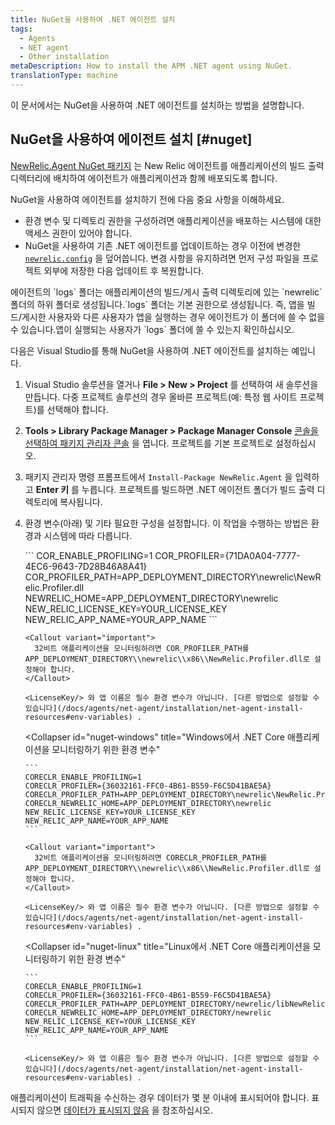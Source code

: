 ```yaml
---
title: NuGet을 사용하여 .NET 에이전트 설치
tags:
  - Agents
  - NET agent
  - Other installation
metaDescription: How to install the APM .NET agent using NuGet.
translationType: machine
---
```


이 문서에서는 NuGet을 사용하여 .NET 에이전트를 설치하는 방법을 설명합니다.

## NuGet을 사용하여 에이전트 설치 [#nuget]

[NewRelic.Agent NuGet 패키지](https://www.nuget.org/packages/NewRelic.Agent) 는 New Relic 에이전트를 애플리케이션의 빌드 출력 디렉터리에 배치하여 에이전트가 애플리케이션과 함께 배포되도록 합니다.

NuGet을 사용하여 에이전트를 설치하기 전에 다음 중요 사항을 이해하세요.

* 환경 변수 및 디렉토리 권한을 구성하려면 애플리케이션을 배포하는 시스템에 대한 액세스 권한이 있어야 합니다.
* NuGet을 사용하여 기존 .NET 에이전트를 업데이트하는 경우 이전에 변경한 [`newrelic.config`](/docs/agents/net-agent/configuration/net-agent-configuration) 을 덮어씁니다. 변경 사항을 유지하려면 먼저 구성 파일을 프로젝트 외부에 저장한 다음 업데이트 후 복원합니다.

<Callout variant="important">
  에이전트의 `logs` 폴더는 애플리케이션의 빌드/게시 출력 디렉토리에 있는 `newrelic` 폴더의 하위 폴더로 생성됩니다.`logs` 폴더는 기본 권한으로 생성됩니다. 즉, 앱을 빌드/게시한 사용자와 다른 사용자가 앱을 실행하는 경우 에이전트가 이 폴더에 쓸 수 없을 수 있습니다.앱이 실행되는 사용자가 `logs` 폴더에 쓸 수 있는지 확인하십시오.
</Callout>

다음은 Visual Studio를 통해 NuGet을 사용하여 .NET 에이전트를 설치하는 예입니다.

1. Visual Studio 솔루션을 열거나 **File > New > Project** 를 선택하여 새 솔루션을 만듭니다. 다중 프로젝트 솔루션의 경우 올바른 프로젝트(예: 특정 웹 사이트 프로젝트)를 선택해야 합니다.

2. **Tools > Library Package Manager > Package Manager Console** [콘솔을 선택하여 패키지 관리자 콘솔](https://docs.microsoft.com/en-us/nuget/tools/package-manager-console) 을 엽니다. 프로젝트를 기본 프로젝트로 설정하십시오.

3. 패키지 관리자 명령 프롬프트에서 `Install-Package NewRelic.Agent` 을 입력하고 **Enter 키** 를 누릅니다. 프로젝트를 빌드하면 .NET 에이전트 폴더가 빌드 출력 디렉토리에 복사됩니다.

4. 환경 변수(아래) 및 기타 필요한 구성을 설정합니다. 이 작업을 수행하는 방법은 환경과 시스템에 따라 다릅니다.

   <CollapserGroup>
     <Collapser
       id="nuget-framework"
       title=".NET Framework 애플리케이션 모니터링을 위한 환경 변수"
     >
       ```
       COR_ENABLE_PROFILING=1
       COR_PROFILER={71DA0A04-7777-4EC6-9643-7D28B46A8A41}
       COR_PROFILER_PATH=APP_DEPLOYMENT_DIRECTORY\newrelic\NewRelic.Profiler.dll
       NEWRELIC_HOME=APP_DEPLOYMENT_DIRECTORY\newrelic
       NEW_RELIC_LICENSE_KEY=YOUR_LICENSE_KEY
       NEW_RELIC_APP_NAME=YOUR_APP_NAME
       ```

       <Callout variant="important">
         32비트 애플리케이션을 모니터링하려면 COR_PROFILER_PATH를 APP_DEPLOYMENT_DIRECTORY\\newrelic\\x86\\NewRelic.Profiler.dll로 설정해야 합니다.
       </Callout>

       <LicenseKey/> 와 앱 이름은 필수 환경 변수가 아닙니다. [다른 방법으로 설정할 수 있습니다](/docs/agents/net-agent/installation/net-agent-install-resources#env-variables) .
     </Collapser>

     <Collapser
       id="nuget-windows"
       title="Windows에서 .NET Core 애플리케이션을 모니터링하기 위한 환경 변수"
     >
       ```
       CORECLR_ENABLE_PROFILING=1
       CORECLR_PROFILER={36032161-FFC0-4B61-B559-F6C5D41BAE5A}
       CORECLR_PROFILER_PATH=APP_DEPLOYMENT_DIRECTORY\newrelic\NewRelic.Profiler.dll
       CORECLR_NEWRELIC_HOME=APP_DEPLOYMENT_DIRECTORY\newrelic
       NEW_RELIC_LICENSE_KEY=YOUR_LICENSE_KEY
       NEW_RELIC_APP_NAME=YOUR_APP_NAME
       ```

       <Callout variant="important">
         32비트 애플리케이션을 모니터링하려면 CORECLR_PROFILER_PATH를 APP_DEPLOYMENT_DIRECTORY\\newrelic\\x86\\NewRelic.Profiler.dll로 설정해야 합니다.
       </Callout>

       <LicenseKey/> 와 앱 이름은 필수 환경 변수가 아닙니다. [다른 방법으로 설정할 수 있습니다](/docs/agents/net-agent/installation/net-agent-install-resources#env-variables) .
     </Collapser>

     <Collapser
       id="nuget-linux"
       title="Linux에서 .NET Core 애플리케이션을 모니터링하기 위한 환경 변수"
     >
       ```
       CORECLR_ENABLE_PROFILING=1
       CORECLR_PROFILER={36032161-FFC0-4B61-B559-F6C5D41BAE5A}
       CORECLR_PROFILER_PATH=APP_DEPLOYMENT_DIRECTORY/newrelic/libNewRelicProfiler.so
       CORECLR_NEWRELIC_HOME=APP_DEPLOYMENT_DIRECTORY/newrelic
       NEW_RELIC_LICENSE_KEY=YOUR_LICENSE_KEY
       NEW_RELIC_APP_NAME=YOUR_APP_NAME
       ```

       <LicenseKey/> 와 앱 이름은 필수 환경 변수가 아닙니다. [다른 방법으로 설정할 수 있습니다](/docs/agents/net-agent/installation/net-agent-install-resources#env-variables) .
     </Collapser>
   </CollapserGroup>

애플리케이션이 트래픽을 수신하는 경우 데이터가 몇 분 이내에 표시되어야 합니다. 표시되지 않으면 [데이터가 표시되지 않음](/docs/agents/net-agent/troubleshooting/no-data-appears-net) 을 참조하십시오.

<InstallFeedback/>
